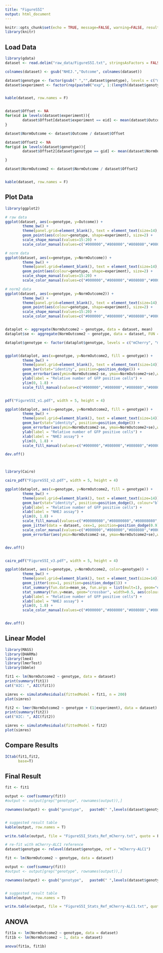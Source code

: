 ```yaml
---
title: "FigureS5I"
output: html_document
---
```



<style>
pre {
  overflow-x: auto;
}
pre code {
  word-wrap: normal;
  white-space: pre;
}
.table{
  width:auto;
  font-size: 10px;
}
</style>

```r
knitr::opts_chunk$set(echo = TRUE, message=FALSE, warning=FALSE, results=TRUE, fig.align='center', fig.height=5, fig.width=8)
library(knitr)
```


## Load Data


```r
library(gdata)
dataset <- read.delim("raw_data/FigureS5I.txt", stringsAsFactors = FALSE)

colnames(dataset) <- gsub("NHEJ.","Outcome", colnames(dataset))

dataset$genotype <- factor(gsub(" ","",dataset$genotype), levels = c("mCherry", "mCherry-ALC1"))
dataset$experiment <- factor(rep(paste0("exp", 1:(length(dataset$genotype)/length(levels(dataset$genotype)))), each= length(levels(dataset$genotype))))


kable(dataset, row.names = F)


dataset$Offset <- NA
for(eid in levels(dataset$experiment)){
        dataset$Offset[dataset$experiment == eid] <- mean(dataset$Outcome[dataset$experiment == eid])
}

dataset$NormOutcome <- dataset$Outcome / dataset$Offset

dataset$Offset2 <- NA
for(gid in levels(dataset$genotype)){
        dataset$Offset2[dataset$genotype == gid] <- mean(dataset$NormOutcome[dataset$genotype == "mCherry"])

}

dataset$NormOutcome2 <- dataset$NormOutcome / dataset$Offset2


kable(dataset, row.names = F)
```


## Plot Data


```r
library(ggplot2)

# raw data
ggplot(dataset, aes(x=genotype, y=Outcome)) + 
        theme_bw() +
        theme(panel.grid=element_blank(), text = element_text(size=14), axis.text.x = element_text(angle = 90, hjust = 1)) +
        geom_point(aes(colour=genotype, shape=experiment), size=2) +        
        scale_shape_manual(values=15:20) +
        scale_color_manual(values=c("#000000","#808000","#808080","#000080"))

# norm data
ggplot(dataset, aes(x=genotype, y=NormOutcome)) + 
        theme_bw() +
        theme(panel.grid=element_blank(), text = element_text(size=14), axis.text.x = element_text(angle = 90, hjust = 1)) +
        geom_point(aes(colour=genotype, shape=experiment), size=2) +        
        scale_shape_manual(values=15:20) +
        scale_color_manual(values=c("#000000","#808000","#808080","#000080"))

# norm2 data
ggplot(dataset, aes(x=genotype, y=NormOutcome2)) + 
        theme_bw() +
        theme(panel.grid=element_blank(), text = element_text(size=14), axis.text.x = element_text(angle = 90, hjust = 1)) +
        geom_point(aes(colour=genotype, shape=experiment), size=2) +        
        scale_shape_manual(values=15:20) +
        scale_color_manual(values=c("#000000","#808000","#808080","#000080"))


dataplot <- aggregate(NormOutcome2 ~ genotype, data = dataset, mean)
dataplot$se <- aggregate(NormOutcome2 ~ genotype, data = dataset, FUN = function(x){ sd(x)/sqrt(length(x))})$NormOutcome2

dataplot$genotype <- factor(dataplot$genotype, levels = c("mCherry", "mCherry-ALC1"))


ggplot(dataplot, aes(x=genotype, y=NormOutcome2, fill = genotype)) + 
        theme_bw() +
        theme(panel.grid=element_blank(), text = element_text(size=14)) +
        geom_bar(stat="identity", position=position_dodge()) +
        geom_errorbar(aes(ymin=NormOutcome2-se, ymax=NormOutcome2+se),width=.2, position=position_dodge(.9)) +
        ylab(label = "Relative number of GFP positive cells") +
        ylim(0, 1.8) +
        scale_fill_manual(values=c("#000000","#808000","#808080","#000080"))


pdf("FigureS5I_v1.pdf", width = 5, height = 4)

ggplot(dataplot, aes(x=genotype, y=NormOutcome2, fill = genotype)) + 
        theme_bw() +
        theme(panel.grid=element_blank(), text = element_text(size=14)) +
        geom_bar(stat="identity", position=position_dodge()) +
        geom_errorbar(aes(ymin=NormOutcome2-se, ymax=NormOutcome2+se),width=.2, position=position_dodge(.9)) +
        ylab(label = "Relative number of GFP positive cells") +
        xlab(label = "NHEJ assay") +
        ylim(0, 1.8) +
        scale_fill_manual(values=c("#000000","#808000","#808080","#000080"))

dev.off()



library(Cairo)

cairo_pdf("FigureS5I_v2.pdf", width = 5, height = 4)

ggplot(dataplot, aes(x=genotype, y=NormOutcome2, fill = genotype)) + 
        theme_bw() +
        theme(panel.grid=element_blank(), text = element_text(size=14)) +
        geom_bar(stat="identity", position=position_dodge(), colour="black") +
        ylab(label = "Relative number of GFP positive cells") +
        xlab(label = "NHEJ assay") +
        ylim(0, 1.8) +
        scale_fill_manual(values=c("#00000080","#80800080","#80808080","#00008080")) +
        geom_jitter(data = dataset, cex=1, position=position_dodge(0.9),  aes(colour=genotype)) +
        scale_color_manual(values=c("#000000","#808000","#808080","#000080")) +
        geom_errorbar(aes(ymin=NormOutcome2-se, ymax=NormOutcome2+se),width=.2, position=position_dodge(.9))


dev.off()


cairo_pdf("FigureS5I_v3.pdf", width = 5, height = 4)

ggplot(dataset, aes(x=genotype, y=NormOutcome2, color=genotype)) + 
        theme_bw() +
        theme(panel.grid=element_blank(), text = element_text(size=14)) + 
        geom_jitter(cex=1, position=position_dodge(1)) + 
        stat_summary(fun.data=mean_se, fun.args = list(mult=1), geom="errorbar", width=0.25, aes(colour=genotype), position=position_dodge(1)) +
        stat_summary(fun.y=mean, geom="crossbar", width=0.5, aes(colour=genotype), position=position_dodge(1)) +
        ylab(label = "Relative number of GFP positive cells") +
        xlab(label = "NHEJ assay") +
        ylim(0, 1.8) +
        scale_color_manual(values=c("#000000","#808000","#808080","#000080"))


dev.off()

```



## Linear Model


```r
library(MASS)
library(DHARMa)
library(lme4)
library(lmerTest)
library(bbmle)
```


```r
fit1 <- lm(NormOutcome2 ~ genotype, data = dataset)
print(summary(fit1))
cat("AIC: ", AIC(fit1))

simres <- simulateResiduals(fittedModel = fit1, n = 200)
plot(simres)
```

```r
fit2 <- lmer(NormOutcome2 ~ genotype + (1|experiment), data = dataset)
print(summary(fit2))
cat("AIC: ", AIC(fit2))

simres <- simulateResiduals(fittedModel = fit2)
plot(simres)
```


## Compare Results


```r
ICtab(fit1,fit2,
      base=T)
```

## Final Result

```r
fit <- fit1

output <- coef(summary(fit))
#output <- output[grep("genotype", rownames(output)),]

rownames(output) <- gsub("genotype",   paste0(" ",levels(dataset$genotype)[1], " vs. "), rownames(output))


# suggested result table
kable(output, row.names = T)

write.table(output, file = "FigureS5I_Stats_Ref_mCherry.txt", quote = F, sep = "\t", row.names = T, col.names = NA)
```

```r
# re-fit with mCherry-ALC1 reference
dataset$genotype <- relevel(dataset$genotype, ref = "mCherry-ALC1")

fit <- lm(NormOutcome2 ~ genotype, data = dataset)

output <- coef(summary(fit))
#output <- output[grep("genotype", rownames(output)),]

rownames(output) <- gsub("genotype",   paste0(" ",levels(dataset$genotype)[1], " vs. "), rownames(output))


# suggested result table
kable(output, row.names = T)

write.table(output, file = "FigureS5I_Stats_Ref_mCherry-ALC1.txt", quote = F, sep = "\t", row.names = T, col.names = NA)
```



## ANOVA


```r
fit1a <- lm(NormOutcome2 ~ genotype, data = dataset)
fit1b <- lm(NormOutcome2 ~ 1, data = dataset)

anova(fit1a, fit1b)

```

